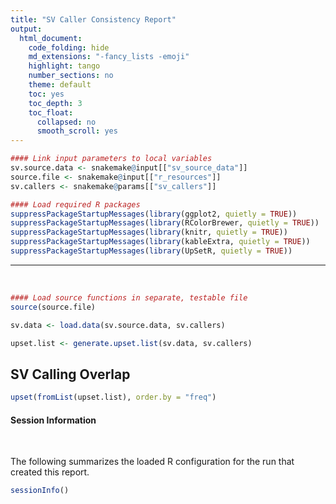 ```yaml
---
title: "SV Caller Consistency Report"
output:
  html_document:
    code_folding: hide
    md_extensions: "-fancy_lists -emoji"
    highlight: tango
    number_sections: no
    theme: default
    toc: yes
    toc_depth: 3
    toc_float:
      collapsed: no
      smooth_scroll: yes
---
```


```r
#### Link input parameters to local variables
sv.source.data <- snakemake@input[["sv_source_data"]]
source.file <- snakemake@input[["r_resources"]]
sv.callers <- snakemake@params[["sv_callers"]]
```

```r
#### Load required R packages
suppressPackageStartupMessages(library(ggplot2, quietly = TRUE))
suppressPackageStartupMessages(library(RColorBrewer, quietly = TRUE))
suppressPackageStartupMessages(library(knitr, quietly = TRUE))
suppressPackageStartupMessages(library(kableExtra, quietly = TRUE))
suppressPackageStartupMessages(library(UpSetR, quietly = TRUE))
```

***
<br>

```r
#### Load source functions in separate, testable file
source(source.file)
```

```r
sv.data <- load.data(sv.source.data, sv.callers)
```

```r
upset.list <- generate.upset.list(sv.data, sv.callers)
```

## SV Calling Overlap


```r
upset(fromList(upset.list), order.by = "freq")
```


#### Session Information

<br>

The following summarizes the loaded R configuration for the run that created this report.

```r
sessionInfo()
```

